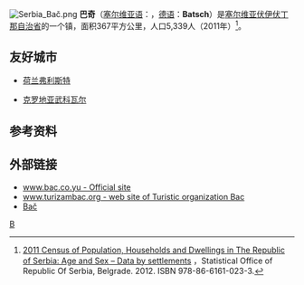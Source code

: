 [[File:Serbia_Bač.png|right]]
'''巴奇'''（[[塞尔维亚语|塞尔维亚语]]：'''{{lang|sr|Bač}}'''，[[德语|德语]]：'''Batsch'''）是[[塞尔维亚|塞尔维亚]][[伏伊伏丁那自治省|伏伊伏丁那自治省]]的一个镇，面积367平方公里，人口5,339人（2011年）<ref>[http://pod2.stat.gov.rs/ObjavljenePublikacije/Popis2011/Starost%20i%20pol-Age%20and%20sex.pdf 2011 Census of Population, Households and Dwellings in The Republic of Serbia: Age and Sex – Data by settlements] {{webarchive|url=https://web.archive.org/web/20130729192058/http://pod2.stat.gov.rs/ObjavljenePublikacije/Popis2011/Starost%20i%20pol-Age%20and%20sex.pdf |date=2013-07-29 }}，Statistical Office of Republic Of Serbia, Belgrade. 2012. ISBN 978-86-6161-023-3. </ref>。

== 友好城市 ==
* {{flagicon|Netherlands}}[[荷兰|荷兰]][[弗利斯特|弗利斯特]]
* {{flagicon|Croatia}}[[克罗地亚|克罗地亚]][[武科瓦尔|武科瓦尔]]

==参考资料==
{{reflist}}
== 外部链接 ==
* [https://web.archive.org/web/20060930175051/http://www.bac.co.yu/ www.bac.co.yu - Official site]
* [https://web.archive.org/web/20120624182624/http://www.turizambac.org/ www.turizambac.org - web site of Turistic organization Bac ]
* [https://web.archive.org/web/20080331113534/http://www.fallingrain.com/world/YI/2/Bac.html Bač]

{{Authority control}}
{{Serbia-stub}}

[[Category:塞尔维亚城市|B]]